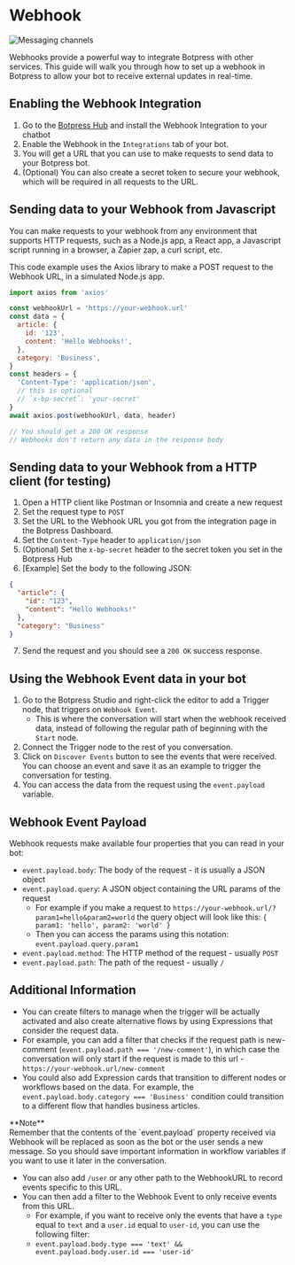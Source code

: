 
# Webhook

![Messaging channels](/docs/content/webhook-banner.png)

Webhooks provide a powerful way to integrate Botpress with other services. This guide will walk you through how to set up a webhook in Botpress to allow your bot to receive external updates in real-time.

## Enabling the Webhook Integration

1. Go to the [Botpress Hub](https://app.botpress.cloud/hub) and install the Webhook Integration to your chatbot
2. Enable the Webhook in the `Integrations` tab of your bot.
3. You will get a URL that you can use to make requests to send data to your Botpress bot.
4. (Optional) You can also create a secret token to secure your webhook, which will be required in all requests to the URL.

## Sending data to your Webhook from Javascript

You can make requests to your webhook from any environment that supports HTTP requests, such as a Node.js app, a React app, a Javascript script running in a browser, a Zapier zap, a curl script, etc.

This code example uses the Axios library to make a POST request to the Webhook URL, in a simulated Node.js app.

```js
import axios from 'axios'

const webhookUrl = 'https://your-webhook.url'
const data = {
  article: {
    id: '123',
    content: 'Hello Webhooks!',
  },
  category: 'Business',
}
const headers = {
  'Content-Type': 'application/json',
  // this is optional
  // `x-bp-secret`: 'your-secret'
}
await axios.post(webhookUrl, data, header)

// You should get a 200 OK response
// Webhooks don't return any data in the response body
```

## Sending data to your Webhook from a HTTP client (for testing)

1. Open a HTTP client like Postman or Insomnia and create a new request
2. Set the request type to `POST`
3. Set the URL to the Webhook URL you got from the integration page in the Botpress Dashboard.
4. Set the `Content-Type` header to `application/json`
5. (Optional) Set the `x-bp-secret` header to the secret token you set in the Botpress Hub
6. [Example] Set the body to the following JSON:

```json
{
  "article": {
    "id": "123",
    "content": "Hello Webhooks!"
  },
  "category": "Business"
}
```

7. Send the request and you should see a `200 OK` success response.

## Using the Webhook Event data in your bot

1. Go to the Botpress Studio and right-click the editor to add a Trigger node, that triggers on `Webhook Event`.
   - This is where the conversation will start when the webhook received data, instead of following the regular path of beginning with the `Start` node.
2. Connect the Trigger node to the rest of you conversation.
3. Click on `Discover Events` button to see the events that were received. You can choose an event and save it as an example to trigger the conversation for testing.
4. You can access the data from the request using the `event.payload` variable.

## Webhook Event Payload

Webhook requests make available four properties that you can read in your bot:

- `event.payload.body`: The body of the request - it is usually a JSON object
- `event.payload.query`: A JSON object containing the URL params of the request
  - For example if you make a request to `https://your-webhook.url/?param1=hello&param2=world` the query object will look like this: `{ param1: 'hello', param2: 'world' }`
  - Then you can access the params using this notation: `event.payload.query.param1`
- `event.payload.method`: The HTTP method of the request - usually `POST`
- `event.payload.path`: The path of the request - usually `/`

## Additional Information

- You can create filters to manage when the trigger will be actually activated and also create alternative flows by using Expressions that consider the request data.
- For example, you can add a filter that checks if the request path is new-comment (`event.payload.path === '/new-comment'`), in which case the conversation will only start if the request is made to this url - `https://your-webhook.url/new-comment`
- You could also add Expression cards that transition to different nodes or workflows based on the data. For example, the `event.payload.body.category === 'Business'` condition could transition to a different flow that handles business articles.

<Callout type="info">
  **Note**<br/>
  Remember that the contents of the `event.payload` property received via Webhook will be replaced as soon as the bot or
  the user sends a new message. So you should save important information in workflow variables if you want to use it
  later in the conversation.
</Callout>

- You can also add `/user` or any other path to the WebhookURL to record events specific to this URL. 
- You can then add a filter to the Webhook Event to only receive events from this URL. 
  - For example, if you want to receive only the events that have a `type` equal to `text` and a `user.id` equal to `user-id`, you can use the following filter: 
  - `event.payload.body.type === 'text' && event.payload.body.user.id === 'user-id'`
